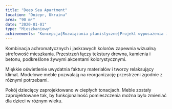 ```yaml
---
title: "Deep Sea Apartment"
location: "Dniepr, Ukraina"
area: "90 m²"
date: "2020-01-01"
type: "Mieszkaniowy"
achievements: "Koncepcja|Rozwiązania planistyczne|Projekt wyposażenia i unikalnych elementów|Wizualizacja 3D|Rysunki techniczne|Specyfikacja materiałów i wyposażenia"
---
```


Kombinacja achromatycznych i jaskrawych kolorów zapewnia wizualną strefowość mieszkania. Przestrzeń łączy tekstury drewna, kamienia i betonu, podkreślone żywymi akcentami kolorystycznymi.

Miękkie oświetlenie uwydatnia faktury materiałów i tworzy relaksujący klimat. Modułowe meble pozwalają na reorganizację przestrzeni zgodnie z różnymi potrzebami.

Pokój dziecięcy zaprojektowano w ciepłych tonacjach. Meble zostały zaprojektowane tak, by funkcjonalność pomieszczenia można było zmieniać dla dzieci w różnym wieku.
